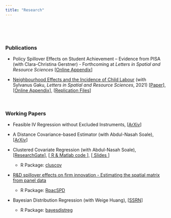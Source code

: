 ```yaml
---
title: "Research"
---
```

<br> 

<!--# ****-->

<br>

### **Publications**

* Policy Spillover Effects on Student Achievement – Evidence from PISA (with Clara-Christina Gerstner) - Forthcoming at *Letters in Spatial and Resource Sciences* [<a href="Gerstner_Tsyawo_Full_Online_Appendix.pdf#" class="download" title="Download">Online Appendix</a>]

* [Neighbourhood Effects and the Incidence of Child Labour](https://link.springer.com/article/10.1007/s12076-021-00276-3) (with Sylvanus Gaku, *Letters in Spatial and Resource Sciences*, 2021) [<a href="Gaku&Tsyawo_2020_11.pdf#" class="download" title="Download">Paper</a>], [<a href="Gaku&Tsyawo_2020_11_Online_Appendix.pdf#" class="download" title="Download">Online Appendix</a>], [<a href="Gaku&Tsyawo_2021_Code_Final.zip#" class="download" title=" ">Replication Files</a>]

<br>

### **Working Papers**

* Feasible IV Regression without Excluded Instruments, [[ArXiv](https://arxiv.org/pdf/2103.09621.pdf?)]

* A Distance Covariance-based Estimator (with Abdul-Nasah Soale), [[ArXiv](https://arxiv.org/pdf/2102.07008.pdf)]

* Clustered Covariate Regression (with Abdul-Nasah Soale), [[ResearchGate](https://www.researchgate.net/publication/333207469_Clustered_covariate_regression)], [<a href="Soale&Tsyawo_2019_Code.zip#" class="download" title=" "> R & Matlab code </a>], [<a href="Slides_Soale_&_Tsyawo_2019.pdf#" class="download" title=" "> Slides </a>] 
  + R Package: [cluscov](https://estsyawo.github.io/cluscov/) 

* [R&D spillover effects on firm innovation - Estimating the spatial matrix from panel data](https://estsyawo.github.io/Tsyawo_JMP.pdf#)
  + R Package: [RpacSPD](https://estsyawo.github.io/RpacSPD/)  

* Bayesian Distribution Regression (with Weige Huang), [[SSRN](https://papers.ssrn.com/sol3/papers.cfm?abstract_id=3048658)]
  + R Package: [bayesdistreg](https://estsyawo.github.io/bayesdistreg/index.html)


<!--

<br>


* [Recovering Distributions for the Estimation of Treatment Effects Under Partly Unobserved Treatment with Repeated Cross-Sections](https://papers.ssrn.com/sol3/papers.cfm?abstract_id=3194286) (status: working paper)

<!-- Commented out: -->

<!--
* <a href="Huang&Tsyawo2018_4.pdf#" class="download" title=" ">Bayesian Distribution Regression</a> [[Submitted]](with Weige Huang)
-->
